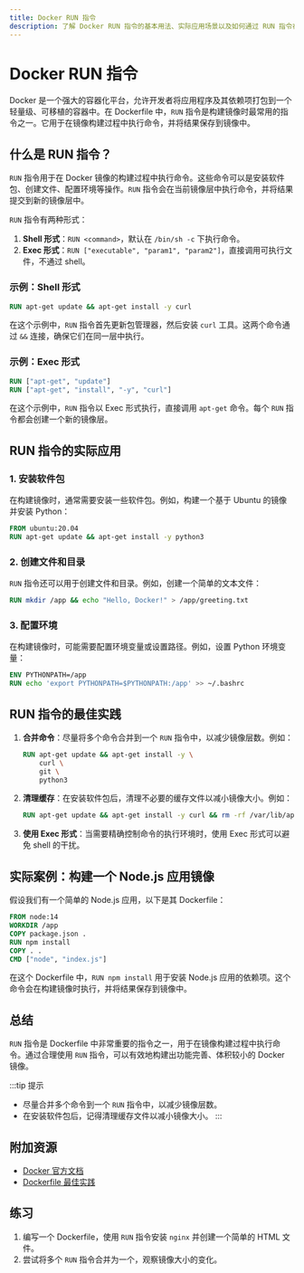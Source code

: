 ```yaml
---
title: Docker RUN 指令
description: 了解 Docker RUN 指令的基本用法、实际应用场景以及如何通过 RUN 指令在 Docker 镜像中执行命令。
---
```


# Docker RUN 指令

Docker 是一个强大的容器化平台，允许开发者将应用程序及其依赖项打包到一个轻量级、可移植的容器中。在 Dockerfile 中，`RUN` 指令是构建镜像时最常用的指令之一。它用于在镜像构建过程中执行命令，并将结果保存到镜像中。

## 什么是 RUN 指令？

`RUN` 指令用于在 Docker 镜像的构建过程中执行命令。这些命令可以是安装软件包、创建文件、配置环境等操作。`RUN` 指令会在当前镜像层中执行命令，并将结果提交到新的镜像层中。

`RUN` 指令有两种形式：

1. **Shell 形式**：`RUN <command>`，默认在 `/bin/sh -c` 下执行命令。
2. **Exec 形式**：`RUN ["executable", "param1", "param2"]`，直接调用可执行文件，不通过 shell。

### 示例：Shell 形式

```dockerfile
RUN apt-get update && apt-get install -y curl
```

在这个示例中，`RUN` 指令首先更新包管理器，然后安装 `curl` 工具。这两个命令通过 `&&` 连接，确保它们在同一层中执行。

### 示例：Exec 形式

```dockerfile
RUN ["apt-get", "update"]
RUN ["apt-get", "install", "-y", "curl"]
```

在这个示例中，`RUN` 指令以 Exec 形式执行，直接调用 `apt-get` 命令。每个 `RUN` 指令都会创建一个新的镜像层。

## RUN 指令的实际应用

### 1. 安装软件包

在构建镜像时，通常需要安装一些软件包。例如，构建一个基于 Ubuntu 的镜像并安装 Python：

```dockerfile
FROM ubuntu:20.04
RUN apt-get update && apt-get install -y python3
```

### 2. 创建文件和目录

`RUN` 指令还可以用于创建文件和目录。例如，创建一个简单的文本文件：

```dockerfile
RUN mkdir /app && echo "Hello, Docker!" > /app/greeting.txt
```

### 3. 配置环境

在构建镜像时，可能需要配置环境变量或设置路径。例如，设置 Python 环境变量：

```dockerfile
ENV PYTHONPATH=/app
RUN echo 'export PYTHONPATH=$PYTHONPATH:/app' >> ~/.bashrc
```

## RUN 指令的最佳实践

1. **合并命令**：尽量将多个命令合并到一个 `RUN` 指令中，以减少镜像层数。例如：

   ```dockerfile
   RUN apt-get update && apt-get install -y \
       curl \
       git \
       python3
   ```

2. **清理缓存**：在安装软件包后，清理不必要的缓存文件以减小镜像大小。例如：

   ```dockerfile
   RUN apt-get update && apt-get install -y curl && rm -rf /var/lib/apt/lists/*
   ```

3. **使用 Exec 形式**：当需要精确控制命令的执行环境时，使用 Exec 形式可以避免 shell 的干扰。

## 实际案例：构建一个 Node.js 应用镜像

假设我们有一个简单的 Node.js 应用，以下是其 Dockerfile：

```dockerfile
FROM node:14
WORKDIR /app
COPY package.json .
RUN npm install
COPY . .
CMD ["node", "index.js"]
```

在这个 Dockerfile 中，`RUN npm install` 用于安装 Node.js 应用的依赖项。这个命令会在构建镜像时执行，并将结果保存到镜像中。

## 总结

`RUN` 指令是 Dockerfile 中非常重要的指令之一，用于在镜像构建过程中执行命令。通过合理使用 `RUN` 指令，可以有效地构建出功能完善、体积较小的 Docker 镜像。

:::tip 提示
- 尽量合并多个命令到一个 `RUN` 指令中，以减少镜像层数。
- 在安装软件包后，记得清理缓存文件以减小镜像大小。
:::

## 附加资源

- [Docker 官方文档](https://docs.docker.com/)
- [Dockerfile 最佳实践](https://docs.docker.com/develop/develop-images/dockerfile_best-practices/)

## 练习

1. 编写一个 Dockerfile，使用 `RUN` 指令安装 `nginx` 并创建一个简单的 HTML 文件。
2. 尝试将多个 `RUN` 指令合并为一个，观察镜像大小的变化。
